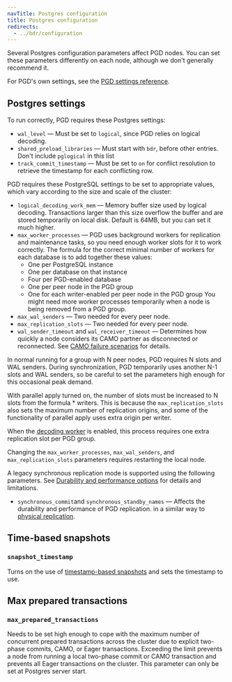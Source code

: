 ```yaml
---
navTitle: Postgres configuration
title: Postgres configuration
redirects:
  - ../bdr/configuration
---
```


Several Postgres configuration parameters affect PGD nodes. You can set these
parameters differently on each node, although we don't generally recommend it.

For PGD's own settings, see the [PGD settings reference](reference/pgd-settings).

## Postgres settings

To run correctly, PGD requires these Postgres settings:

-   `wal_level` &mdash; Must be set to `logical`, since PGD relies on logical decoding.
-   `shared_preload_libraries` &mdash; Must start with `bdr`, before other
    entries. Don't include `pglogical` in this list
-   `track_commit_timestamp` &mdash; Must be set to `on` for conflict resolution to
    retrieve the timestamp for each conflicting row.

PGD requires these PostgreSQL settings to be set to appropriate values,
which vary according to the size and scale of the cluster:

-   `logical_decoding_work_mem` &mdash; Memory buffer size used by logical decoding.
    Transactions larger than this size overflow the buffer and are stored
    temporarily on local disk. Default is 64MB, but you can set it much higher.
-   `max_worker_processes` &mdash; PGD uses background workers for replication
    and maintenance tasks, so you need enough worker slots for it to
    work correctly. The formula for the correct minimal number of workers for each database is to add together these values:
    -  One per PostgreSQL instance
    -  One per database on that instance
    -  Four per PGD-enabled database
    -  One per peer node in the PGD group 
    -  One for each writer-enabled per peer node in the PGD group
    You might need more worker processes temporarily when a node is being
    removed from a PGD group.
-   `max_wal_senders` &mdash; Two needed for every peer node.
-   `max_replication_slots` &mdash; Two needed for every peer node.
-   `wal_sender_timeout` and `wal_receiver_timeout` &mdash; Determines how
    quickly a node considers its CAMO partner as disconnected or
    reconnected. See [CAMO failure scenarios](durability/camo/#failure-scenarios) for
    details.

In normal running for a group with N peer nodes, PGD requires
N slots and WAL senders. During synchronization, PGD temporarily uses another
N-1 slots and WAL senders, so be careful to set the parameters high enough
for this occasional peak demand.

With parallel apply turned on, the number of slots must be increased to
N slots from the formula \* writers. This is because the `max_replication_slots`
also sets the maximum number of replication origins, and some of the functionality
of parallel apply uses extra origin per writer.

When the [decoding worker](node_management/decoding_worker/) is enabled, this
process requires one extra replication slot per PGD group.

Changing the `max_worker_processes`, `max_wal_senders`, and `max_replication_slots` parameters requires restarting the local node.

A legacy synchronous replication mode is supported using the following
parameters. See [Durability and performance options](durability) for details and
limitations.

-   `synchronous_commit`and `synchronous_standby_names` &mdash; Affects the durability and performance of PGD replication.
    in a similar way to [physical replication](https://www.postgresql.org/docs/11/runtime-config-wal.html#GUC-SYNCHRONOUS-COMMIT).

## Time-based snapshots

### `snapshot_timestamp`

Turns on the use of [timestamp-based snapshots](tssnapshots) and sets the
timestamp to use.

## Max prepared transactions

### `max_prepared_transactions`

Needs to be set high enough to cope with the maximum number of concurrent prepared transactions across the cluster due to explicit two-phase commits, CAMO, or Eager transactions. Exceeding the limit prevents a node from running a local two-phase commit or CAMO transaction and prevents all Eager transactions on the cluster. This parameter can only be set at Postgres server start.

